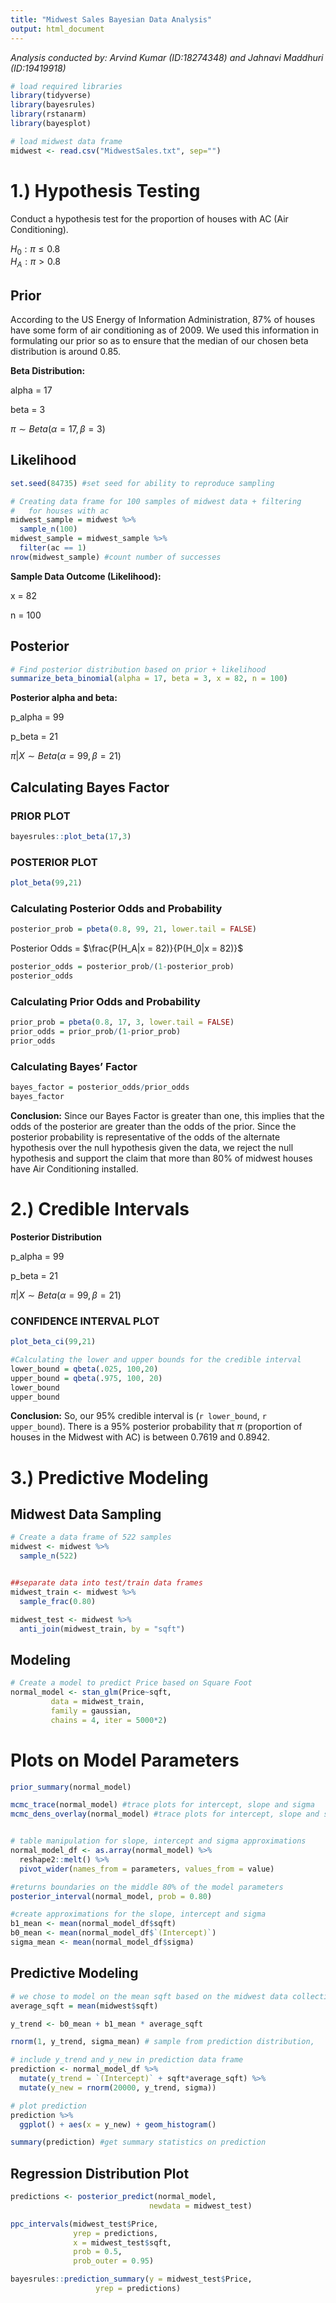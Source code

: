 ```yaml
---
title: "Midwest Sales Bayesian Data Analysis" 
output: html_document
---
```


*Analysis conducted by: Arvind Kumar (ID:18274348) and Jahnavi Maddhuri (ID:19419918)*

```r
# load required libraries
library(tidyverse)
library(bayesrules)
library(rstanarm)
library(bayesplot)

# load midwest data frame
midwest <- read.csv("MidwestSales.txt", sep="")
```


# **1.) Hypothesis Testing**
Conduct a hypothesis test for the proportion of houses with AC (Air Conditioning).

$H_0: \pi \leq 0.8$  
$H_A: \pi > 0.8$

## Prior
According to the US Energy of Information Administration, 87% of houses have some form of air conditioning as of 2009. We used this information in formulating our prior so as to ensure that the median of our chosen beta distribution is around 0.85.

**Beta Distribution:** 

  alpha = 17

  beta = 3

  $\pi \sim Beta(\alpha = 17, \beta = 3)$ 

## Likelihood
```r
set.seed(84735) #set seed for ability to reproduce sampling

# Creating data frame for 100 samples of midwest data + filtering
#   for houses with ac
midwest_sample = midwest %>% 
  sample_n(100) 
midwest_sample = midwest_sample %>% 
  filter(ac == 1)
nrow(midwest_sample) #count number of successes
```
**Sample Data Outcome (Likelihood):**

  x = 82  
  
  n = 100

## Posterior
```r
# Find posterior distribution based on prior + likelihood
summarize_beta_binomial(alpha = 17, beta = 3, x = 82, n = 100)
```

**Posterior alpha and beta:**

  p_alpha = 99  
    
  p_beta = 21
    
  $\pi|X \sim Beta(\alpha = 99, \beta = 21)$

## Calculating Bayes Factor

### PRIOR PLOT
```r
bayesrules::plot_beta(17,3)
```

### POSTERIOR PLOT
```r
plot_beta(99,21)
```

### Calculating Posterior Odds and Probability
```r
posterior_prob = pbeta(0.8, 99, 21, lower.tail = FALSE)
```

Posterior Odds = $\frac{P(H_A|x = 82)}{P(H_0|x = 82)}$
```r
posterior_odds = posterior_prob/(1-posterior_prob)
posterior_odds
```


### Calculating Prior Odds and Probability
```r
prior_prob = pbeta(0.8, 17, 3, lower.tail = FALSE)
prior_odds = prior_prob/(1-prior_prob)
prior_odds
```

### Calculating Bayes' Factor
```r
bayes_factor = posterior_odds/prior_odds
bayes_factor
```


**Conclusion:** Since our Bayes Factor is greater than one, this implies that the odds of the posterior are greater than the odds of the prior. Since the posterior probability is representative of the odds of the alternate hypothesis over the null hypothesis given the data, we reject the null hypothesis and support the claim that more than 80% of midwest houses have Air Conditioning installed.

\newline
\newline
\newline

# **2.) Credible Intervals**

**Posterior Distribution**

  p_alpha = 99

  p_beta = 21
  
  $\pi|X \sim Beta(\alpha = 99, \beta = 21)$
  
### CONFIDENCE INTERVAL PLOT
```r
plot_beta_ci(99,21)
```
```r
#Calculating the lower and upper bounds for the credible interval
lower_bound = qbeta(.025, 100,20)
upper_bound = qbeta(.975, 100, 20)
lower_bound
upper_bound
```

**Conclusion:** So, our 95% credible interval is (`r lower_bound`, `r upper_bound`).
There is a 95% posterior probability that $\pi$ (proportion of houses in the Midwest with AC) is between 0.7619 and 0.8942.

\newline
\newline
\newline

# **3.) Predictive Modeling**

## Midwest Data Sampling
```r
# Create a data frame of 522 samples
midwest <- midwest %>% 
  sample_n(522) 


##separate data into test/train data frames
midwest_train <- midwest %>% 
  sample_frac(0.80)

midwest_test <- midwest %>% 
  anti_join(midwest_train, by = "sqft")
```


## Modeling
```r
# Create a model to predict Price based on Square Foot
normal_model <- stan_glm(Price~sqft, 
         data = midwest_train, 
         family = gaussian,
         chains = 4, iter = 5000*2)
```
# Plots on Model Parameters
```r
prior_summary(normal_model)

mcmc_trace(normal_model) #trace plots for intercept, slope and sigma
mcmc_dens_overlay(normal_model) #trace plots for intercept, slope and sigma


# table manipulation for slope, intercept and sigma approximations
normal_model_df <- as.array(normal_model) %>%
  reshape2::melt() %>%
  pivot_wider(names_from = parameters, values_from = value)

#returns boundaries on the middle 80% of the model parameters
posterior_interval(normal_model, prob = 0.80)

#create approximations for the slope, intercept and sigma
b1_mean <- mean(normal_model_df$sqft)
b0_mean <- mean(normal_model_df$`(Intercept)`)
sigma_mean <- mean(normal_model_df$sigma)
```
## Predictive Modeling
```r
# we chose to model on the mean sqft based on the midwest data collection
average_sqft = mean(midwest$sqft)

y_trend <- b0_mean + b1_mean * average_sqft

rnorm(1, y_trend, sigma_mean) # sample from prediction distribution,

# include y_trend and y_new in prediction data frame
prediction <- normal_model_df %>%
  mutate(y_trend = `(Intercept)` + sqft*average_sqft) %>%
  mutate(y_new = rnorm(20000, y_trend, sigma))

# plot prediction
prediction %>%
  ggplot() + aes(x = y_new) + geom_histogram()

summary(prediction) #get summary statistics on prediction
```

## Regression Distribution Plot
```r
predictions <- posterior_predict(normal_model,
                               newdata = midwest_test)

ppc_intervals(midwest_test$Price,
              yrep = predictions,
              x = midwest_test$sqft,
              prob = 0.5,
              prob_outer = 0.95)

bayesrules::prediction_summary(y = midwest_test$Price,
                   yrep = predictions)
```



